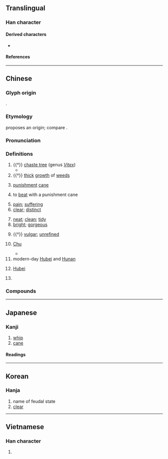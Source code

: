 {{also|椘}}
{{character info/new}}
==Translingual==
{{stroke order|strokes=13}}

===Han character===
{{Han char|rn=75|rad=木|as=09|sn=13|four=44801|canj=DDNYO|ids=⿱林疋}}

====Derived characters====
* {{l|mul|[[儊]], [[𠿝]], [[𡢟]], [[憷]], [[濋]], [[檚]], [[𪹵]], [[璴]], [[礎]], [[𨭣]], [[齼]]([[𬺓]])}}

====References====
{{Han ref|kx=0539.230|dkj=15141|dj=0927.080|hdz=21244.090|uh=695A}}

----

==Chinese==
{{zh-forms}}

===Glyph origin===
{{Han etym}}
{{Han compound|林|t1=forest; grove; woods|疋|ls=psc|c1=s|c2=p}}.

===Etymology===
{{zh-ref|Schuessler (2007)}} proposes an {{der|zh|aav}} origin; compare {{cog|mkh-pro|*ɟlaʔ||thorn}}.

===Pronunciation===
{{zh-pron
|m=chǔ
|m-s=
|c=co2
|c-t=
|g=
|h=pfs=chhú
|j=
|mb=chǔ
|md=chū
|mn=chhó͘/tw:chhó
|mn-t=co2
|w=2tshu
|x=
|mc=y
|oc=y
|cat=n,a,v,pn
}}

===Definitions===
{{zh-hanzi}}

# {{†}} [[chaste tree]] (genus ''[[Vitex]]'')
#* {{zh-x|翹{qiáo}翹{qiáo} 錯 薪，言 刈 其 楚。|Many are the bundles of firewood; I would cut down the '''chaste trees''' [to form more].|ref=Shijing}}
# {{†}} [[thick]] [[growth]] of [[weed]]s
# {{lb|zh|historical}} [[punishment]] [[cane]]
# {{lb|zh|historical}} to [[beat]] with a punishment cane
# [[pain]]; [[suffering]]
# [[clear]]; [[distinct]]
#: {{zh-x|清楚|clear}}
# [[neat]]; [[clean]]; [[tidy]]
# [[bright]]; [[gorgeous]]
#: {{zh-x|楚楚|tidy; dainty, charming}}
# {{†}} [[vulgar]]; [[unrefined]]
# {{lb|zh|historical}} [[Chu]] {{gl|an [[ancient]] [[Chinese]] [[viscounty]] and [[kingdom]] along the [[Yangtze]] [[river|River]] during the [[Zhou]] [[dynasty]]}}
#* {{zh-x|一 ^齊 人 傅 之，眾 ^楚人 咻 之，雖 日 撻 而 求 其 ^齊 也，不可 得 矣|If but one man of Qi be teaching him, and there be a multitude of men of '''Chu''' continually shouting out about him, although his father beat him every day, wishing him to learn the speech of Qi, it will be impossible for him to do so.|ref=Mengzi}}
# modern-day [[Hubei]] and [[Hunan]] {{gl|where the state of Chu was located}}
# {{lb|zh|specifically}} [[Hubei]]
# {{surname|zh}}

===Compounds===
{{zh-der|痛楚|一清二楚|三楚|不清不楚|北轅適楚|南冠楚囚|南楚|吳頭楚尾|四面楚歌|夏楚|巴楚縣|平楚|悲楚|悽楚|捶楚|晉乘楚杌|暮楚朝秦|朝秦暮楚|棰楚|楚些|楚劇|楚囚|楚囚對泣|楚囚相對|楚天|楚尾吳頭|楚弓楚得|楚懷王|楚撻|楚昭萍實|楚服|楚材晉用|楚楚|楚楚不凡|楚楚可憐|楚歌|楚毒|楚河漢界|楚漆器|楚漢|楚漢春秋|楚漢相爭|楚狂|楚絕|楚繒書|楚聲|楚腰|楚茨|楚莊問鼎|楚莊絕纓|楚辭|楚辱|楚霸王|楚館|楚館秦樓|榜楚|淒楚|清楚|清清楚楚|激楚|濟楚|痛楚徹骨|秦樓楚館|笞楚|箠楚|篣楚|翹楚|耶律楚材|肝膽楚越|苦楚|荊楚|萇楚|衣冠楚楚|衣冠濟楚|衣冠齊楚|衣裳楚楚|西楚霸王|詛楚文|越鳧楚乙|酸楚|鍾儀楚奏|隰有萇楚|雋楚|齊傅楚咻|齊楚|楚瑪爾河|西楚}}

----

==Japanese==

===Kanji===
{{ja-kanji|grade=|rs=木09}}

# [[whip]]
# [[cane]]

====Readings====
{{ja-readings
|on=そ
|kun=いばら-, しもと-, すわえ-
}}

----

==Korean==

===Hanja===
{{ko-hanja|hangeul=초|eumhun=|rv=cho|mr=ch'o|y=cho}}

# name of feudal state
# [[clear]]

----

==Vietnamese==

===Han character===
{{vi-hantu|[[sở]], [[sỡ]]|rs=木09}}

# {{rfdef|vi|sort=木09}}